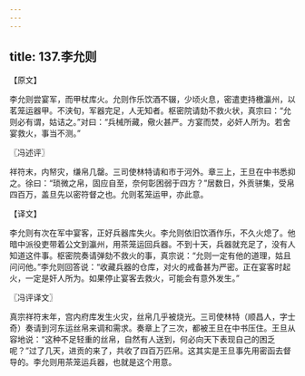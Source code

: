 ```yaml
---
---
---
```

title: 137.李允则
---



【原文】

李允则尝宴军，而甲杖库火。允则作乐饮酒不辍，少顷火息，密遣吏持檄瀛州，以茗笼运器甲。不浃旬，军器完足，人无知者。枢密院请劾不救火状，真宗曰：“允则必有谓，姑诘之。”对曰：“兵械所藏，儆火甚严。方宴而焚，必奸人所为。若舍宴救火，事当不测。”

〖冯述评〗

祥符末，内帑灾，缣帛几罄。三司使林特请和市于河外。章三上，王旦在中书悉抑之。徐曰：“琐微之帛，固应自至，奈何彰困弱于四方？”居数日，外贡骈集，受帛四百万，盖旦先以密符督之也。允则茗笼运甲，亦此意。

【译文】

李允则有次在军中宴客，正好兵器库失火。李允则依旧饮酒作乐，不久火熄了。他暗中派役吏带着公文到瀛州，用茶笼运回兵器。不到十天，兵器就充足了，没有人知道这件事。枢密院奏请弹劾不救火的事，真宗说：“允则一定有他的道理，姑且问问他。”李允则回答说：“收藏兵器的仓库，对火的戒备甚为严密。正在宴客时起火，一定是奸人所为。如果停止宴客去救火，可能会有意外发生。”

〖冯评译文〗

真宗祥符末年，宫内府库发生火灾，丝帛几乎被烧光。三司使林特（顺昌人，字士奇）奏请到河东运丝帛来调和需求。奏章上了三次，都被王旦在中书压住。王旦从容地说：“这种不足轻重的丝帛，自然有人送到，何必向天下表现自己的困乏呢？”过了几天，进贡的来了，共收了四百万匹帛。这其实是王旦事先用密函去督导的。李允则用茶笼运兵器，也就是这个用意。